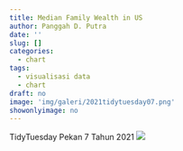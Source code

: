```yaml
---
title: Median Family Wealth in US
author: Panggah D. Putra
date: ''
slug: []
categories:
  - chart
tags:
  - visualisasi data
  - chart
draft: no
image: 'img/galeri/2021tidytuesday07.png'
showonlyimage: no
---
```

TidyTuesday Pekan 7 Tahun 2021
<!--more-->
![](images/2021tidytuesday07.png)